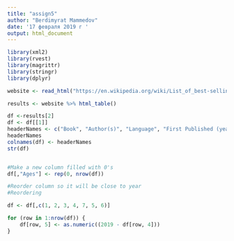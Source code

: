 ```yaml
---
title: "assign5"
author: "Berdimyrat Mammedov"
date: '17 февраля 2019 г '
output: html_document
---
```


```r

library(xml2)
library(rvest)
library(magrittr)
library(stringr)
library(dplyr)

website <- read_html("https://en.wikipedia.org/wiki/List_of_best-selling_books#Between_50_million_and_100_million_copies")

results <- website %>% html_table()

df <-results[2]
df <- df[[1]]
headerNames <- c("Book", "Author(s)", "Language", "First Published (year)", "Approximate Sales", "Genre")
headerNames
colnames(df) <- headerNames
str(df)


#Make a new column filled with 0's
df[,"Ages"] <- rep(0, nrow(df))

#Reorder column so it will be close to year
#Reordering

df <- df[,c(1, 2, 3, 4, 7, 5, 6)]   

for (row in 1:nrow(df)) {
    df[row, 5] <- as.numeric((2019 - df[row, 4]))
}


```























